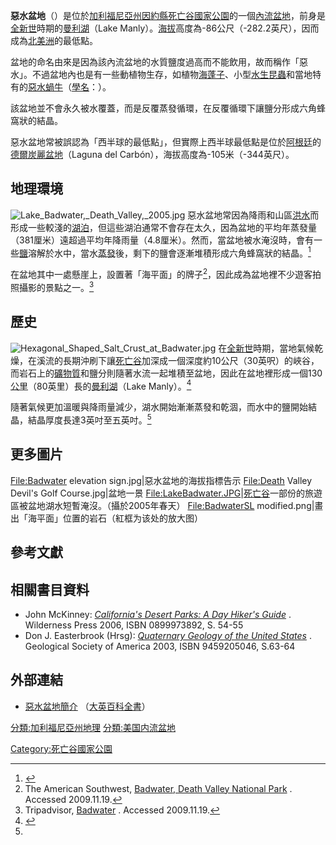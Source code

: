 {{Infobox_lake
 |湖泊名稱 = 惡水盆地
 |湖泊照片 = Badwater.jpg
 |湖泊照片標題 = 惡水盆地一景
 |測深圖 = 
 |測深圖標題 = 
 |湖泊所在地 = [[加利福尼亞州|加利福尼亞州]][[因約縣_(加利福尼亞州)|因約縣]]<br />[[死亡谷國家公園|死亡谷國家公園]]
 |座標 = {{coord|36.23998|-116.83171|region:US-CA_type:waterbody_source:wikimapia| display=inline,title}}
 |湖泊類別 = [[內流盆地|內流盆地]]
 |流入 = [[阿馬戈薩河|阿馬戈薩河]]
 |流出 = [[蒸發|終點 （蒸發）]]
 |集水區面積 = 
 |集水區國家 = {{USA}}
 |湖泊長度 = 12公里（7.5英里）
 |湖泊闊度 = 8[[公里|公里]]（5.0[[英里|英里]]）
 |湖泊面積 =
 |平均深度 =
 |最深深度 =
 |水體體積 =
 |湖水停留時間 = 
 |湖岸線長度 = 
 |海拔高度 = -86[[公尺|公尺]]（-282.2英尺）
 |湖中島嶼 = 無
 |湖邊城鎮 = 
}}
'''惡水盆地'''（{{lang-en|'''Badwater Basin'''}}）是位於[[加利福尼亞州|加利福尼亞州]][[因約縣_(加利福尼亞州)|因約縣]][[死亡谷國家公園|死亡谷國家公園]]的一個[[內流盆地|內流盆地]]，前身是[[全新世|全新世]]時期的[[曼利湖|曼利湖]]（Lake Manly）。[[海拔|海拔]]高度為-86公尺（-282.2英尺），因而成為[[北美洲|北美洲]]的最低點。

盆地的命名由來是因為該內流盆地的水質鹽度過高而不能飲用，故而稱作「惡水」。不過盆地內也是有一些動植物生存，如植物[[海蓬子|海蓬子]]、小型[[水生昆蟲|水生昆蟲]]和當地特有的[[惡水蝸牛|惡水蝸牛]]（[[學名|學名]]：{{lang|la|''Assiminea infirma''}}）。

該盆地並不會永久被水覆蓋，而是反覆蒸發循環，在反覆循環下讓鹽分形成六角蜂窩狀的結晶。

惡水盆地常被誤認為「西半球的最低點」，但實際上西半球最低點是位於[[阿根廷|阿根廷]]的[[德爾炭麗盆地|德爾炭麗盆地]]（Laguna del Carbón），海拔高度為-105米（-344英尺）。

==地理環境==
[[File:Lake_Badwater,_Death_Valley,_2005.jpg|thumb]]
惡水盆地常因為降雨和山區[[洪水|洪水]]而形成一些較淺的[[湖泊|湖泊]]，但這些湖泊通常不會存在太久，因為盆地的平均年蒸發量（381厘米）遠超過平均年降雨量（4.8厘米）。然而，當盆地被水淹沒時，會有一些[[鹽|鹽]]溶解於水中，當水[[蒸發|蒸發]]後，剩下的鹽會逐漸堆積形成六角蜂窩狀的結晶。<ref name="USGS01">{{cite web|author=United States Geological Survey |title=Badwater |url=http://geology.wr.usgs.gov/parks/deva/ftbad2.html |archiveurl=https://web.archive.org/web/20071224063142/http://geology.wr.usgs.gov/parks/deva/ftbad2.html |work=Death Valley Geology Field Trip |publisher=US Department of the Interior |date=2004-01-13 |archivedate=2007-12-24 |accessdate=2009-09-05 |deadurl=yes }}</ref>

在盆地其中一處懸崖上，設置著「海平面」的牌子<ref>The American Southwest, [http://www.americansouthwest.net/california/death_valley/badwater.html Badwater, Death Valley National Park] {{Wayback|url=http://www.americansouthwest.net/california/death_valley/badwater.html |date=20150426121856 }}.  Accessed 2009.11.19.</ref>，因此成為盆地裡不少遊客拍照攝影的景點之一。<ref>Tripadvisor, [http://www.tripadvisor.com/Attraction_Review-g143021-d116979-Reviews-Badwater-Death_Valley_National_Park_California.html Badwater] {{Wayback|url=http://www.tripadvisor.com/Attraction_Review-g143021-d116979-Reviews-Badwater-Death_Valley_National_Park_California.html |date=20100329192235 }}.  Accessed 2009.11.19.</ref>

==歷史==
[[File:Hexagonal_Shaped_Salt_Crust_at_Badwater.jpg|thumb]]
在[[全新世|全新世]]時期，當地氣候乾燥，在溪流的長期沖刷下讓[[死亡谷|死亡谷]]加深成一個深度約10公尺（30英呎）的峽谷，而岩石上的[[礦物質|礦物質]]和鹽分則隨著水流一起堆積至盆地，因此在盆地裡形成一個130[[公里|公里]]（80英里）長的[[曼利湖|曼利湖]]（Lake Manly）。<ref name=stoffer>{{cite paper | author=Philip Stoffer | title=Changing Climates and Ancient Lakes | work=Desert Landforms and Surface Processes in the Mojave National Preserve and Vicinity | version=Open-File Report 2004-1007 | format=.html | publisher=USGS, US Department of the Interior | url=http://pubs.usgs.gov/of/2004/1007/climates.html | date=14 January 2004 | accessdate=2009-09-12 | archive-date=2009-10-23 | archive-url=https://web.archive.org/web/20091023192229/http://pubs.usgs.gov/of/2004/1007/climates.html | dead-url=no }}</ref>

隨著氣候更加溫暖與降雨量減少，湖水開始漸漸蒸發和乾涸，而水中的鹽開始結晶，結晶厚度長達3英吋至五英吋。<ref name="USGS01" />

==更多圖片==

<gallery>
File:Badwater elevation sign.jpg|惡水盆地的海拔指標告示
File:Death Valley Devil's Golf Course.jpg|盆地一景
File:LakeBadwater.JPG|[[死亡谷|死亡谷]]一部份的旅遊區被盆地湖水短暫淹沒。（攝於2005年春天）
File:BadwaterSL modified.png|畫出「海平面」位置的岩石（紅框为该处的放大图）
</gallery>

==參考文獻==
{{reflist}}

==相關書目資料==
* John McKinney: ''[http://books.google.de/books?id=rvkMXH6iJL0C California's Desert Parks: A Day Hiker's Guide] {{Wayback|url=http://books.google.de/books?id=rvkMXH6iJL0C |date=20120117150310 }}''. Wilderness Press 2006, ISBN 0899973892, S. 54-55
*Don J. Easterbrook (Hrsg): ''[http://books.google.de/books?id=Km1bDqGGk6sC Quaternary Geology of the United States] {{Wayback|url=http://books.google.de/books?id=Km1bDqGGk6sC |date=20120117150855 }}''. Geological Society of America 2003, ISBN 9459205046, S.63-64

==外部連結==
{{commons cat |Badwater}}
* {{en}}[http://www.britannica.com/EBchecked/topic/1086757/Badwater-Basin 惡水盆地簡介] {{Wayback|url=http://www.britannica.com/EBchecked/topic/1086757/Badwater-Basin |date=20091221215646 }}（[[大英百科全書|大英百科全書]]）


[[Category:死亡谷國家公園|Category:死亡谷國家公園]]
[[分類:加利福尼亞州地理|分類:加利福尼亞州地理]]
[[分類:美国内流盆地|分類:美国内流盆地]]
